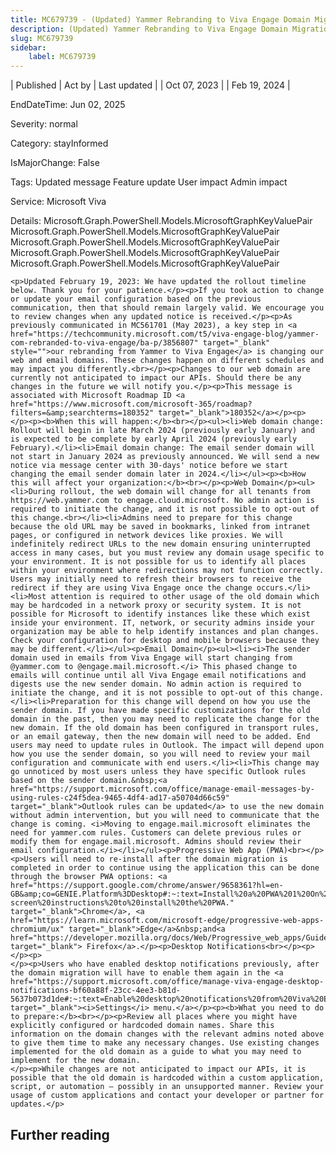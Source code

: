 ```yaml
---
title: MC679739 - (Updated) Yammer Rebranding to Viva Engage Domain Migration Update
description: (Updated) Yammer Rebranding to Viva Engage Domain Migration Update
slug: MC679739
sidebar:
    label: MC679739
---
```



| Published | Act by | Last updated |
| Oct 07, 2023 |  | Feb 19, 2024 |

EndDateTime: Jun 02, 2025

Severity: normal

Category: stayInformed

IsMajorChange: False

Tags: Updated message Feature update User impact Admin impact

Service: Microsoft Viva

Details: Microsoft.Graph.PowerShell.Models.MicrosoftGraphKeyValuePair Microsoft.Graph.PowerShell.Models.MicrosoftGraphKeyValuePair Microsoft.Graph.PowerShell.Models.MicrosoftGraphKeyValuePair Microsoft.Graph.PowerShell.Models.MicrosoftGraphKeyValuePair Microsoft.Graph.PowerShell.Models.MicrosoftGraphKeyValuePair

```
<p>Updated February 19, 2023: We have updated the rollout timeline below. Thank you for your patience.</p><p>If you took action to change or update your email configuration based on the previous communication, then that should remain largely valid. We encourage you to review changes when any updated notice is received.</p><p>As previously communicated in MC561701 (May 2023), a key step in <a href="https://techcommunity.microsoft.com/t5/viva-engage-blog/yammer-com-rebranded-to-viva-engage/ba-p/3856807" target="_blank" style="">our rebranding from Yammer to Viva Engage</a> is changing our web and email domains. These changes happen on different schedules and may impact you differently.<br></p><p>Changes to our web domain are currently not anticipated to impact our APIs. Should there be any changes in the future we will notify you.</p><p>This message is associated with Microsoft Roadmap ID <a href="https://www.microsoft.com/microsoft-365/roadmap?filters=&amp;searchterms=180352" target="_blank">180352</a></p><p>
</p><p><b>When this will happen:</b><br></p><ul><li>Web domain change: Rollout will begin in late March 2024 (previously early January) and is expected to be complete by early April 2024 (previously early February).</li><li>Email domain change: The email sender domain will not start in January 2024 as previously announced. We will send a new notice via message center with 30-days' notice before we start changing the email sender domain later in 2024.</li></ul><p><b>How this will affect your organization:</b><br></p><p>Web Domain</p><ul><li>During rollout, the web domain will change for all tenants from https://web.yammer.com to engage.cloud.microsoft. No admin action is required to initiate the change, and it is not possible to opt-out of this change.<br></li><li>Admins need to prepare for this change because the old URL may be saved in bookmarks, linked from intranet pages, or configured in network devices like proxies. We will indefinitely redirect URLs to the new domain ensuring uninterrupted access in many cases, but you must review any domain usage specific to your environment. It is not possible for us to identify all places within your environment where redirections may not function correctly. Users may initially need to refresh their browsers to receive the redirect if they are using Viva Engage once the change occurs.</li><li>Most attention is required to other usage of the old domain which may be hardcoded in a network proxy or security system. It is not possible for Microsoft to identify instances like these which exist inside your environment. IT, network, or security admins inside your organization may be able to help identify instances and plan changes. Check your configuration for desktop and mobile browsers because they may be different.</li></ul><p>Email Domain</p><ul><li><i>The sender domain used in emails from Viva Engage will start changing from @yammer.com to @engage.mail.microsoft.</i> This phased change to emails will continue until all Viva Engage email notifications and digests use the new sender domain. No admin action is required to initiate the change, and it is not possible to opt-out of this change.</li><li>Preparation for this change will depend on how you use the sender domain. If you have made specific customizations for the old domain in the past, then you may need to replicate the change for the new domain. If the old domain has been configured in transport rules, or an email gateway, then the new domain will need to be added. End users may need to update rules in Outlook. The impact will depend upon how you use the sender domain, so you will need to review your mail configuration and communicate with end users.</li><li>This change may go unnoticed by most users unless they have specific Outlook rules based on the sender domain.&nbsp;<a href="https://support.microsoft.com/office/manage-email-messages-by-using-rules-c24f5dea-9465-4df4-ad17-a50704d66c59" target="_blank">Outlook rules can be updated</a> to use the new domain without admin intervention, but you will need to communicate that the change is coming. <i>Moving to engage.mail.microsoft eliminates the need for yammer.com rules. Customers can delete previous rules or modify them for engage.mail.microsoft. Admins should review their email configuration.</i></li></ul><p>Progressive Web App (PWA)<br></p><p>Users will need to re-install after the domain migration is completed in order to continue using the application this can be done through the browser PWA options: <a href="https://support.google.com/chrome/answer/9658361?hl=en-GB&amp;co=GENIE.Platform%3DDesktop#:~:text=Install%20a%20PWA%201%20On%20your%20computer%2C%20open,Follow%20the%20on-screen%20instructions%20to%20install%20the%20PWA." target="_blank">Chrome</a>, <a href="https://learn.microsoft.com/microsoft-edge/progressive-web-apps-chromium/ux" target="_blank">Edge</a>&nbsp;and<a href="https://developer.mozilla.org/docs/Web/Progressive_web_apps/Guides/Installing" target="_blank"> Firefox</a>.</p><p>Desktop Notifications<br></p><p>
</p><p>
</p><p>Users who have enabled desktop notifications previously, after the domain migration will have to enable them again in the <a href="https://support.microsoft.com/office/manage-viva-engage-desktop-notifications-bf60a88f-23cc-4ee3-b81d-5637b073d1de#:~:text=Enable%20desktop%20notifications%20from%20Viva%20Engage%20on%20the,this%20setting%2C%20and%20turn%20off%20Manage%20desktop%20notifications." target="_blank"><i>Settings</i> menu.</a></p><p><b>What you need to do to prepare:</b><br></p><p>Review all places where you might have explicitly configured or hardcoded domain names. Share this information on the domain changes with the relevant admins noted above to give them time to make any necessary changes. Use existing changes implemented for the old domain as a guide to what you may need to implement for the new domain. 
</p><p>While changes are not anticipated to impact our APIs, it is possible that the old domain is hardcoded within a custom application, script, or automation – possibly in an unsupported manner. Review your usage of custom applications and contact your developer or partner for updates.</p>
```

## Further reading
